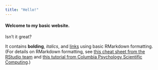 ```yaml
---
title: "Hello!"
---
```


#### Welcome to my basic website.

Isn't it great?

It contains **bolding**, *italics*, and [links](https://google.com) using basic RMarkdown formatting. (For details on RMarkdown formatting, see [this cheat sheet from the RStudio team](https://rstudio.com/wp-content/uploads/2015/02/rmarkdown-cheatsheet.pdf){target="_blank"} and [this tutorial from Columbia Psychology Scientific Computing](https://cu-psych-computing.github.io/cu-psych-comp-tutorial/tutorials/r-extra/rmarkdown/intro-to-rmarkdown/){target="_blank"}.)